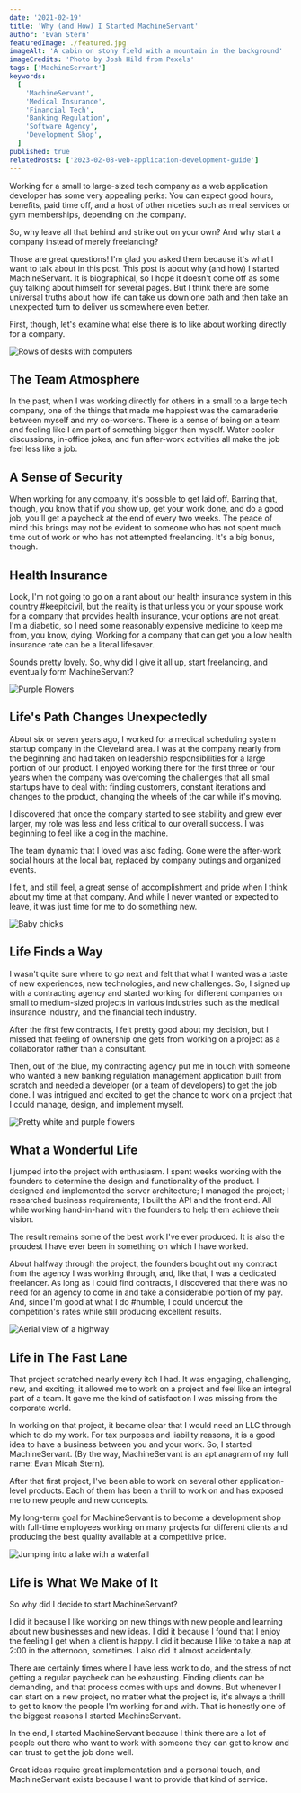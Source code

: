 ```yaml
---
date: '2021-02-19'
title: 'Why (and How) I Started MachineServant'
author: 'Evan Stern'
featuredImage: ./featured.jpg
imageAlt: 'A cabin on stony field with a mountain in the background'
imageCredits: 'Photo by Josh Hild from Pexels'
tags: ['MachineServant']
keywords:
  [
    'MachineServant',
    'Medical Insurance',
    'Financial Tech',
    'Banking Regulation',
    'Software Agency',
    'Development Shop',
  ]
published: true
relatedPosts: ['2023-02-08-web-application-development-guide']
---
```


Working for a small to large-sized tech company as a web application developer has some very appealing perks: You can expect good hours, benefits, paid time off, and a host of other niceties such as meal services or gym memberships, depending on the company.

So, why leave all that behind and strike out on your own? And why start a company instead of merely freelancing?

Those are great questions! I'm glad you asked them because it's what I want to talk about in this post. This post is about why (and how) I started MachineServant. It is biographical, so I hope it doesn't come off as some guy talking about himself for several pages. But I think there are some universal truths about how life can take us down one path and then take an unexpected turn to deliver us somewhere even better.

First, though, let's examine what else there is to like about working directly for a company.

![Rows of desks with computers](./desks.jpg)

## The Team Atmosphere

In the past, when I was working directly for others in a small to a large tech company, one of the things that made me happiest was the camaraderie between myself and my co-workers. There is a sense of being on a team and feeling like I am part of something bigger than myself. Water cooler discussions, in-office jokes, and fun after-work activities all make the job feel less like a job.

## A Sense of Security

When working for any company, it's possible to get laid off. Barring that, though, you know that if you show up, get your work done, and do a good job, you'll get a paycheck at the end of every two weeks. The peace of mind this brings may not be evident to someone who has not spent much time out of work or who has not attempted freelancing. It's a big bonus, though.

## Health Insurance

Look, I'm not going to go on a rant about our health insurance system in this country #keepitcivil, but the reality is that unless you or your spouse work for a company that provides health insurance, your options are not great. I'm a diabetic, so I need some reasonably expensive medicine to keep me from, you know, dying. Working for a company that can get you a low health insurance rate can be a literal lifesaver.

Sounds pretty lovely. So, why did I give it all up, start freelancing, and eventually form MachineServant?

![Purple Flowers](./purple-flowers.jpg)

## Life's Path Changes Unexpectedly

About six or seven years ago, I worked for a medical scheduling system startup company in the Cleveland area. I was at the company nearly from the beginning and had taken on leadership responsibilities for a large portion of our product. I enjoyed working there for the first three or four years when the company was overcoming the challenges that all small startups have to deal with: finding customers, constant iterations and changes to the product, changing the wheels of the car while it's moving.

I discovered that once the company started to see stability and grew ever larger, my role was less and less critical to our overall success. I was beginning to feel like a cog in the machine.

The team dynamic that I loved was also fading. Gone were the after-work social hours at the local bar, replaced by company outings and organized events.

I felt, and still feel, a great sense of accomplishment and pride when I think about my time at that company. And while I never wanted or expected to leave, it was just time for me to do something new.

![Baby chicks](./baby-chicks.jpg)

## Life Finds a Way

I wasn't quite sure where to go next and felt that what I wanted was a taste of new experiences, new technologies, and new challenges. So, I signed up with a contracting agency and started working for different companies on small to medium-sized projects in various industries such as the medical insurance industry, and the financial tech industry.

After the first few contracts, I felt pretty good about my decision, but I missed that feeling of ownership one gets from working on a project as a collaborator rather than a consultant.

Then, out of the blue, my contracting agency put me in touch with someone who wanted a new banking regulation management application built from scratch and needed a developer (or a team of developers) to get the job done. I was intrigued and excited to get the chance to work on a project that I could manage, design, and implement myself.

![Pretty white and purple flowers](./pretty-flowers.jpg)

## What a Wonderful Life

I jumped into the project with enthusiasm. I spent weeks working with the founders to determine the design and functionality of the product. I designed and implemented the server architecture; I managed the project; I researched business requirements; I built the API and the front end. All while working hand-in-hand with the founders to help them achieve their vision.

The result remains some of the best work I've ever produced. It is also the proudest I have ever been in something on which I have worked.

About halfway through the project, the founders bought out my contract from the agency I was working through, and, like that, I was a dedicated freelancer. As long as I could find contracts, I discovered that there was no need for an agency to come in and take a considerable portion of my pay. And, since I'm good at what I do #humble, I could undercut the competition's rates while still producing excellent results.

![Aerial view of a highway](./highway.jpg)

## Life in The Fast Lane

That project scratched nearly every itch I had. It was engaging, challenging, new, and exciting; it allowed me to work on a project and feel like an integral part of a team. It gave me the kind of satisfaction I was missing from the corporate world.

In working on that project, it became clear that I would need an LLC through which to do my work. For tax purposes and liability reasons, it is a good idea to have a business between you and your work. So, I started MachineServant. (By the way, MachineServant is an apt anagram of my full name: Evan Micah Stern).

After that first project, I've been able to work on several other application-level products. Each of them has been a thrill to work on and has exposed me to new people and new concepts.

My long-term goal for MachineServant is to become a development shop with full-time employees working on many projects for different clients and producing the best quality available at a competitive price.

![Jumping into a lake with a waterfall](./waterfall.jpg)

## Life is What We Make of It

So why did I decide to start MachineServant?

I did it because I like working on new things with new people and learning about new businesses and new ideas. I did it because I found that I enjoy the feeling I get when a client is happy. I did it because I like to take a nap at 2:00 in the afternoon, sometimes. I also did it almost accidentally.

There are certainly times where I have less work to do, and the stress of not getting a regular paycheck can be exhausting. Finding clients can be demanding, and that process comes with ups and downs. But whenever I can start on a new project, no matter what the project is, it's always a thrill to get to know the people I'm working for and with. That is honestly one of the biggest reasons I started MachineServant.

In the end, I started MachineServant because I think there are a lot of people out there who want to work with someone they can get to know and can trust to get the job done well.

Great ideas require great implementation and a personal touch, and MachineServant exists because I want to provide that kind of service.
